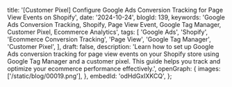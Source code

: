   title:
    '[Customer Pixel] Configure Google Ads Conversion Tracking for Page View Events on Shopify',
  date: '2024-10-24',
  blogId: 139,
  keywords:
    'Google Ads Conversion Tracking, Shopify, Page View Event, Google Tag Manager, Customer Pixel, Ecommerce Analytics',
  tags: [
    'Google Ads',
    'Shopify',
    'Ecommerce Conversion Tracking',
    'Page View',
    'Google Tag Manager',
    'Customer Pixel',
  ],
  draft: false,
  description:
    'Learn how to set up Google Ads conversion tracking for page view events on your Shopify store using Google Tag Manager and a customer pixel. This guide helps you track and optimize your ecommerce performance effectively.',
  openGraph: {
    images: ['/static/blog/00019.png'],
  },
  embedId: 'odHdGxIXKCQ',
};

<BlogHeader metadata={metadata} />

<DataLayerCodeBlock fileName="page_view.js" />
